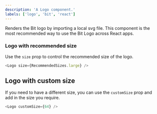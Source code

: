 ```yaml
---
description: 'A Logo component.'
labels: ['logo', 'bit', 'react']
---
```



Renders the Bit logo by importing a local svg file. This component is the most recommended way to use the Bit Logo across React apps.

### Logo with recommended size

Use the `size` prop to control the recommended size of the logo.

```js live
<Logo size={RecommendedSizes.large} />
```

## Logo with custom size

If you need to have a different size, you can use the `customSize` prop and add in the size you require.

```js live
<Logo customSize={64} />
```
